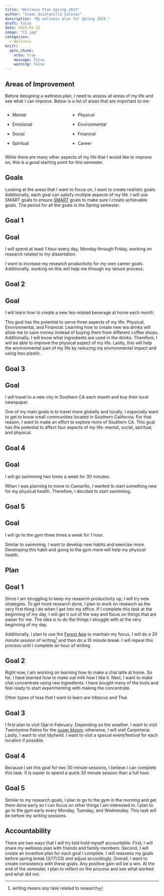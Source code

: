 ```yaml
---
title: "Wellness Plan Spring 2023"
author: "Isaac Quintanilla Salinas"
description: "My wellness plan for Spring 2023."
draft: false
date: 2023-01-31
image: "CI.jpg"
categories: 
  - Wellness
knitr:
  opts_chunk: 
    echo: true
    message: false
    warning: false
---
```


## Areas of Improvement

Before designing a wellness plan, I need to assess all areas of my life and see what I can improve. Below is a list of areas that are important to me:

::: columns
::: {.column width="40%"}
-   Mental

-   Emotional

-   Social

-   Spiritual
:::

::: {.column width="60%"}
-   Physical

-   Environmental

-   Financial

-   Career
:::
:::

While there are many other aspects of my life that I would like to improve on, this is a good starting point for this semester.

## Goals

Looking at the areas that I want to focus on, I want to create realistic goals. Additionally, each goal can satisfy multiple aspects of my life. I will use SMART goals to ensure [SMART](https://www.ucop.edu/local-human-resources/_files/performance-appraisal/How%20to%20write%20SMART%20Goals%20v2.pdf) goals to make sure I create achievable goals. The period for all the goals is the Spring semester.

::: panel-tabset
## Goal 1

::: {.callout-note icon="false"}
## Goal

I will spend at least 1 hour every day, Monday through Friday, working on research related to my dissertation.
:::

I want to increase my research productivity for my own career goals. Additionally, working on this will help me through my tenure process.

## Goal 2

::: {.callout-note icon="false"}
## Goal

I will learn how to create a new tea-related beverage at home each month.
:::

This goal has the potential to serve three aspects of my life: Physical, Environmental, and Financial. Learning how to create new tea drinks will allow me to save money instead of buying them from different coffee shops. Additionally, I will know what ingredients are used in the drinks. Therefore, I will be able to improve the physical aspect of my life. Lastly, this will help the environmental part of my life by reducing my environmental impact and using less plastic.

## Goal 3

::: {.callout-note icon="false"}
## Goal

I will travel to a new city in Southern CA each month and buy their local newspaper.
:::

One of my main goals is to travel more globally and locally. I especially want to get to know small communities located in Southern California. For that reason, I want to make an effort to explore more of Southern CA. This goal has the potential to affect four aspects of my life: mental, social, spiritual, and physical.

## Goal 4

::: {.callout-note icon="false"}
## Goal

I will go swimming two times a week for 30 minutes.
:::

When I was planning to move to Camarillo, I wanted to start something new for my physical health. Therefore, I decided to start swimming.

## Goal 5

::: {.callout-note icon="false"}
## Goal

I will go to the gym three times a week for 1 hour.
:::

Similar to swimming, I want to develop new habits and exercise more. Developing this habit and going to the gym more will help my physical health.
:::

## Plan

::: panel-tabset
## Goal 1

Since I am struggling to keep my research productivity up, I will try new strategies. To get more research done, I plan to work on research as the very first thing I do when I get into my office. If I complete this task at the beginning of my day, I will get it out of the way and focus on things that are easier for me. The idea is to do the things I struggle with at the very beginning of my day.

Additionally, I plan to use the [Forest App](https://www.forestapp.cc/) to maintain my focus. I will do a 20 minute session of writing[^1] and then do a 10 minute break. I will repeat this process until I complete an hour of writing.

## Goal 2

Right now, I am working on learning how to make a chai latte at home. So far, I have learned how to make oat milk how I like it. Next, I want to make chai concentrate using raw ingredients. I have bought many of the tools and feel ready to start experimenting with making the concentrate.

Other types of teas that I want to learn are hibiscus and Thai.

## Goal 3

I first plan to visit Ojai in February. Depending on the weather, I want to visit Twentynine Palms for the [super bloom](https://sandiegoexplorer.com/california-wildflowers-california-superbloom/); otherwise, I will visit Carpinteria. Lastly, I want to visit Idyllwild. I want to visit a special event/festival for each location if possible.

## Goal 4

Because I set this goal for two 30 minute sessions, I believe I can complete this task. It is easier to spend a quick 30 minute session than a full hour.

## Goal 5

Similar to my research goals, I plan to go to the gym in the morning and get them done early so I can focus on other things I am interested in. I plan to go to the gym early every Monday, Tuesday, and Wednesday. This task will be before my writing sessions.
:::

[^1]: writing means any task related to research

## Accountability

There are two ways that I will try told hold myself accountable. First, I will share my wellness plan with friends and family members. Second, I will create an incentive plan for each goal I complete. I will reassess my goals before spring break (3/17/23) and adjust accordingly. Overall, I want to create consistency with these goals. Any positive gain will be a win. At the end of the semester, I plan to reflect on the process and see what worked and what did not.
